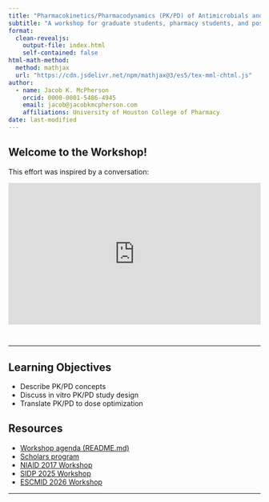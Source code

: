 ```yaml
---
title: "Pharmacokinetics/Pharmacodynamics (PK/PD) of Antimicrobials and Novel Agents"
subtitle: "A workshop for graduate students, pharmacy students, and postdocs"
format: 
  clean-revealjs:
    output-file: index.html
    self-contained: false
html-math-method:
  method: mathjax
  url: "https://cdn.jsdelivr.net/npm/mathjax@3/es5/tex-mml-chtml.js"
author:
  - name: Jacob K. McPherson
    orcid: 0000-0001-5486-4945
    email: jacob@jacobkmcpherson.com
    affiliations: University of Houston College of Pharmacy
date: last-modified
---
```


## Welcome to the Workshop!
::: {.center}
This effort was inspired by a conversation:
:::
<div style="position:relative;padding-bottom:56.25%;height:0;overflow:hidden;margin-bottom:3em;">
  <iframe src="https://www.youtube.com/embed/3z4BItBrzbk?si=ot_n5ruLbyF7j6fr"
          title="YouTube video player"
          style="position:absolute;top:0;left:0;width:100%;height:100%;"
          frameborder="0"
          allow="accelerometer; autoplay; clipboard-write; encrypted-media; gyroscope; picture-in-picture; web-share"
          allowfullscreen>
  </iframe>
</div>
---

## Learning Objectives

- Describe PK/PD concepts  
- Discuss in vitro PK/PD study design  
- Translate PK/PD to dose optimization  

## Resources

- [Workshop agenda (README.md)](https://github.com/JacobKMcPherson/workshop_pkpd_antimicrobials/blob/main/README.md#agenda-overview)  
- [Scholars program](https://www.gulfcoastconsortia.org/home/research/antimicrobial-resistance/amr-scholars-program/)  
- [NIAID 2017 Workshop](https://amr.solutions/wp-content/uploads/99/niaid_june2017_pkpdworkshopsummary.pdf)
- [SIDP 2025 Workshop](https://sidp.org/PKPD)
- [ESCMID 2026 Workshop](https://www.escmid.org/event-detail/optimised-dosing-of-antibiotics-understanding-pkpd-clinical-breakpoints-and-therapeutic-drug-monitoring-2026/)

---
